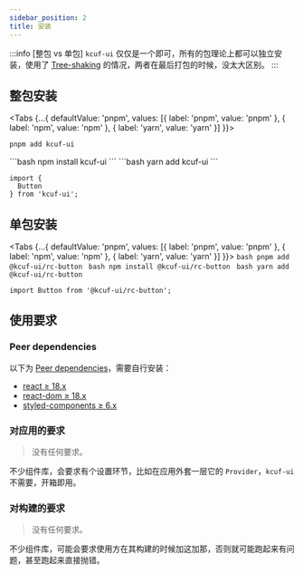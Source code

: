 ```yaml
---
sidebar_position: 2
title: 安装
---
```


:::info [整包 vs 单包]
`kcuf-ui` 仅仅是一个即可，所有的包理论上都可以独立安装，使用了 [Tree-shaking](https://developer.mozilla.org/en-US/docs/Glossary/Tree_shaking) 的情况，两者在最后打包的时候，没太大区别。
:::


## 整包安装

<Tabs {...{
  defaultValue: 'pnpm',
  values: [{
    label: 'pnpm',
    value: 'pnpm'
  }, {
    label: 'npm',
    value: 'npm'
  }, {
    label: 'yarn',
    value: 'yarn'
  }]
}}>
  <TabItem value="pnpm">
  ```bash
  pnpm add kcuf-ui
  ```
  </TabItem>
  <TabItem value="npm">
  ```bash
  npm install kcuf-ui
  ```
  </TabItem>
  <TabItem value="yarn">
  ```bash
  yarn add kcuf-ui
  ```
  </TabItem>
</Tabs>

```tsx
import {
  Button
} from 'kcuf-ui';
```

## 单包安装

<Tabs {...{
  defaultValue: 'pnpm',
  values: [{
    label: 'pnpm',
    value: 'pnpm'
  }, {
    label: 'npm',
    value: 'npm'
  }, {
    label: 'yarn',
    value: 'yarn'
  }]
}}>
  <TabItem value="pnpm">
    ```bash
    pnpm add @kcuf-ui/rc-button
    ```
  </TabItem>
  <TabItem value="npm">
    ```bash
    npm install @kcuf-ui/rc-button
    ```
  </TabItem>
  <TabItem value="yarn">
    ```bash
    yarn add @kcuf-ui/rc-button
    ```
  </TabItem>
</Tabs>

```tsx
import Button from '@kcuf-ui/rc-button';
```

## 使用要求

### Peer dependencies

以下为 [Peer dependencies](https://docs.npmjs.com/cli/v11/configuring-npm/package-json#peerdependencies)，需要自行安装：

* [react ≥ 18.x](https://www.npmjs.com/package/react)
* [react-dom ≥ 18.x](https://www.npmjs.com/package/react-dom)
* [styled-components ≥ 6.x](https://www.npmjs.com/package/styled-components)

### 对应用的要求

> 没有任何要求。

不少组件库，会要求有个设置环节，比如在应用外套一层它的 `Provider`，`kcuf-ui` 不需要，开箱即用。

### 对构建的要求

> 没有任何要求。

不少组件库，可能会要求使用方在其构建的时候加这加那，否则就可能跑起来有问题，甚至跑起来直接抛错。
